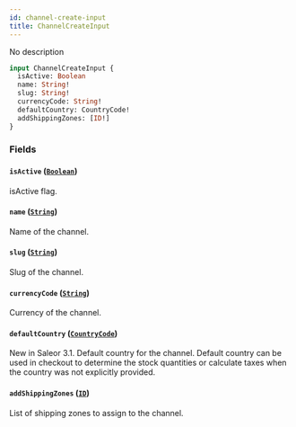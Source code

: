 ```yaml
---
id: channel-create-input
title: ChannelCreateInput
---
```



No description

```graphql
input ChannelCreateInput {
  isActive: Boolean
  name: String!
  slug: String!
  currencyCode: String!
  defaultCountry: CountryCode!
  addShippingZones: [ID!]
}
```


### Fields

#### `isActive` ([`Boolean`](../../../developer/api-reference/scalars/boolean))

isActive flag.


#### `name` ([`String`](../../../developer/api-reference/scalars/string))

Name of the channel.


#### `slug` ([`String`](../../../developer/api-reference/scalars/string))

Slug of the channel.


#### `currencyCode` ([`String`](../../../developer/api-reference/scalars/string))

Currency of the channel.


#### `defaultCountry` ([`CountryCode`](../../../developer/api-reference/enums/country-code))

New in Saleor 3.1. Default country for the channel. Default country can be used in checkout to determine the stock quantities or calculate taxes when the country was not explicitly provided.


#### `addShippingZones` ([`ID`](../../../developer/api-reference/scalars/id))

List of shipping zones to assign to the channel.




